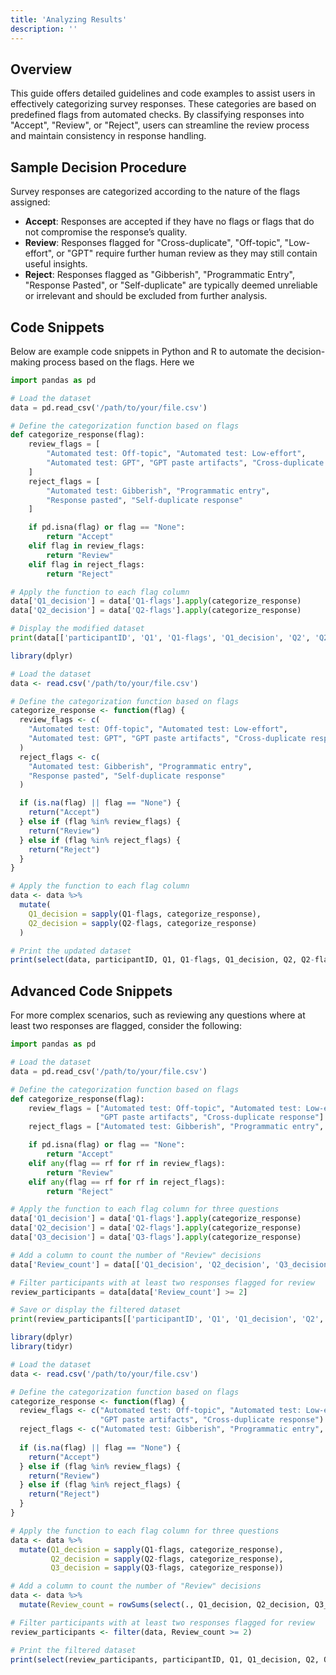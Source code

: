 ```yaml
---
title: 'Analyzing Results'
description: ''
---
```


## Overview

This guide offers detailed guidelines and code examples to assist users in effectively categorizing survey responses. These categories are based on predefined flags from automated checks. By classifying responses into "Accept", "Review", or "Reject", users can streamline the review process and maintain consistency in response handling.

## Sample Decision Procedure

Survey responses are categorized according to the nature of the flags assigned:

- **Accept**: Responses are accepted if they have no flags or flags that do not compromise the response’s quality.
- **Review**: Responses flagged for "Cross-duplicate", "Off-topic", "Low-effort", or "GPT" require further human review as they may still contain useful insights.
- **Reject**: Responses flagged as "Gibberish", "Programmatic Entry", "Response Pasted", or "Self-duplicate" are typically deemed unreliable or irrelevant and should be excluded from further analysis.

## Code Snippets

Below are example code snippets in Python and R to automate the decision-making process based on the flags. Here we 

<CodeGroup>

```python roundtable_review.py
import pandas as pd

# Load the dataset
data = pd.read_csv('/path/to/your/file.csv')

# Define the categorization function based on flags
def categorize_response(flag):
    review_flags = [
        "Automated test: Off-topic", "Automated test: Low-effort", 
        "Automated test: GPT", "GPT paste artifacts", "Cross-duplicate response"
    ]
    reject_flags = [
        "Automated test: Gibberish", "Programmatic entry", 
        "Response pasted", "Self-duplicate response"
    ]

    if pd.isna(flag) or flag == "None":
        return "Accept"
    elif flag in review_flags:
        return "Review"
    elif flag in reject_flags:
        return "Reject"

# Apply the function to each flag column
data['Q1_decision'] = data['Q1-flags'].apply(categorize_response)
data['Q2_decision'] = data['Q2-flags'].apply(categorize_response)

# Display the modified dataset
print(data[['participantID', 'Q1', 'Q1-flags', 'Q1_decision', 'Q2', 'Q2-flags', 'Q2_decision']].head())


```

```R roundtable_review.r
library(dplyr)

# Load the dataset
data <- read.csv('/path/to/your/file.csv')

# Define the categorization function based on flags
categorize_response <- function(flag) {
  review_flags <- c(
    "Automated test: Off-topic", "Automated test: Low-effort", 
    "Automated test: GPT", "GPT paste artifacts", "Cross-duplicate response"
  )
  reject_flags <- c(
    "Automated test: Gibberish", "Programmatic entry", 
    "Response pasted", "Self-duplicate response"
  )

  if (is.na(flag) || flag == "None") {
    return("Accept")
  } else if (flag %in% review_flags) {
    return("Review")
  } else if (flag %in% reject_flags) {
    return("Reject")
  }
}

# Apply the function to each flag column
data <- data %>%
  mutate(
    Q1_decision = sapply(Q1-flags, categorize_response),
    Q2_decision = sapply(Q2-flags, categorize_response)
  )

# Print the updated dataset
print(select(data, participantID, Q1, Q1-flags, Q1_decision, Q2, Q2-flags, Q2_decision))
```

</CodeGroup>

## Advanced Code Snippets

For more complex scenarios, such as reviewing any questions where at least two responses are flagged, consider the following:

<CodeGroup>

```python roundtable_review.py
import pandas as pd

# Load the dataset
data = pd.read_csv('/path/to/your/file.csv')

# Define the categorization function based on flags
def categorize_response(flag):
    review_flags = ["Automated test: Off-topic", "Automated test: Low-effort", "Automated test: GPT", 
                    "GPT paste artifacts", "Cross-duplicate response"]
    reject_flags = ["Automated test: Gibberish", "Programmatic entry", "Response pasted", "Self-duplicate response"]

    if pd.isna(flag) or flag == "None":
        return "Accept"
    elif any(flag == rf for rf in review_flags):
        return "Review"
    elif any(flag == rf for rf in reject_flags):
        return "Reject"

# Apply the function to each flag column for three questions
data['Q1_decision'] = data['Q1-flags'].apply(categorize_response)
data['Q2_decision'] = data['Q2-flags'].apply(categorize_response)
data['Q3_decision'] = data['Q3-flags'].apply(categorize_response)

# Add a column to count the number of "Review" decisions
data['Review_count'] = data[['Q1_decision', 'Q2_decision', 'Q3_decision']].apply(lambda x: (x == 'Review').sum(), axis=1)

# Filter participants with at least two responses flagged for review
review_participants = data[data['Review_count'] >= 2]

# Save or display the filtered dataset
print(review_participants[['participantID', 'Q1', 'Q1_decision', 'Q2', 'Q2_decision', 'Q3', 'Q3_decision', 'Review_count']].head())

```

```R roundtable_review.r
library(dplyr)
library(tidyr)

# Load the dataset
data <- read.csv('/path/to/your/file.csv')

# Define the categorization function based on flags
categorize_response <- function(flag) {
  review_flags <- c("Automated test: Off-topic", "Automated test: Low-effort", "Automated test: GPT", 
                    "GPT paste artifacts", "Cross-duplicate response")
  reject_flags <- c("Automated test: Gibberish", "Programmatic entry", "Response pasted", "Self-duplicate response")
  
  if (is.na(flag) || flag == "None") {
    return("Accept")
  } else if (flag %in% review_flags) {
    return("Review")
  } else if (flag %in% reject_flags) {
    return("Reject")
  }
}

# Apply the function to each flag column for three questions
data <- data %>%
  mutate(Q1_decision = sapply(Q1-flags, categorize_response),
         Q2_decision = sapply(Q2-flags, categorize_response),
         Q3_decision = sapply(Q3-flags, categorize_response))

# Add a column to count the number of "Review" decisions
data <- data %>%
  mutate(Review_count = rowSums(select(., Q1_decision, Q2_decision, Q3_decision) == "Review"))

# Filter participants with at least two responses flagged for review
review_participants <- filter(data, Review_count >= 2)

# Print the filtered dataset
print(select(review_participants, participantID, Q1, Q1_decision, Q2, Q2_decision, Q3, Q3_decision, Review_count))
```

</CodeGroup>
